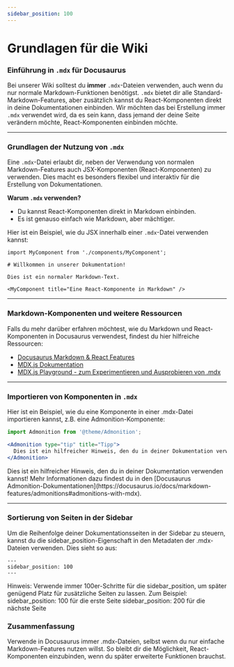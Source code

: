 ```yaml
---
sidebar_position: 100
---
```


# Grundlagen für die Wiki

### Einführung in `.mdx` für Docusaurus

Bei unserer Wiki solltest du **immer** `.mdx`-Dateien verwenden, auch wenn du nur normale Markdown-Funktionen benötigst. `.mdx` bietet dir alle Standard-Markdown-Features, aber zusätzlich kannst du React-Komponenten direkt in deine Dokumentationen einbinden.
Wir möchten das bei Erstellung immer `.mdx` verwendet wird, da es sein kann, dass jemand der deine Seite verändern möchte, React-Komponenten einbinden möchte.


---

### Grundlagen der Nutzung von `.mdx`

Eine `.mdx`-Datei erlaubt dir, neben der Verwendung von normalen Markdown-Features auch JSX-Komponenten (React-Komponenten) zu verwenden. Dies macht es besonders flexibel und interaktiv für die Erstellung von Dokumentationen.

**Warum `.mdx` verwenden?**
- Du kannst React-Komponenten direkt in Markdown einbinden.
- Es ist genauso einfach wie Markdown, aber mächtiger.

Hier ist ein Beispiel, wie du JSX innerhalb einer `.mdx`-Datei verwenden kannst:

```mdx
import MyComponent from './components/MyComponent';

# Willkommen in unserer Dokumentation!

Dies ist ein normaler Markdown-Text.

<MyComponent title="Eine React-Komponente in Markdown" />
```

---

### Markdown-Komponenten und weitere Ressourcen

Falls du mehr darüber erfahren möchtest, wie du Markdown und React-Komponenten in Docusaurus verwendest, findest du hier hilfreiche Ressourcen:

- [Docusaurus Markdown & React Features](https://docusaurus.io/docs/markdown-features/react)
- [MDX.js Dokumentation](https://mdxjs.com/)
- [MDX.js Playground - zum Experimentieren und Ausprobieren von .mdx](https://mdxjs.com/playground/)

---

### Importieren von Komponenten in `.mdx`

Hier ist ein Beispiel, wie du eine Komponente in einer .mdx-Datei importieren kannst, z.B. eine Admonition-Komponente:

```jsx
import Admonition from '@theme/Admonition';

<Admonition type="tip" title="Tipp">
  Dies ist ein hilfreicher Hinweis, den du in deiner Dokumentation verwenden kannst!
</Admonition>
```

<Admonition type="tip" title="Tipp">
  Dies ist ein hilfreicher Hinweis, den du in deiner Dokumentation verwenden kannst!
</Admonition>
Mehr Informationen dazu findest du in den [Docusaurus Admonition-Dokumentationen](https://docusaurus.io/docs/markdown-features/admonitions#admonitions-with-mdx).

---

### Sortierung von Seiten in der Sidebar

Um die Reihenfolge deiner Dokumentationsseiten in der Sidebar zu steuern, kannst du die sidebar_position-Eigenschaft in den Metadaten der .mdx-Dateien verwenden. Dies sieht so aus:
```mdx
---
sidebar_position: 100
---
```
<Admonition type="info" title="Wichtig!">
  Hinweis: Verwende immer 100er-Schritte für die sidebar_position, um später genügend Platz für zusätzliche Seiten zu lassen. Zum Beispiel:
    sidebar_position: 100 für die erste Seite
    sidebar_position: 200 für die nächste Seite
</Admonition>

### Zusammenfassung

Verwende in Docusaurus immer .mdx-Dateien, selbst wenn du nur einfache Markdown-Features nutzen willst. So bleibt dir die Möglichkeit, React-Komponenten einzubinden, wenn du später erweiterte Funktionen brauchst.